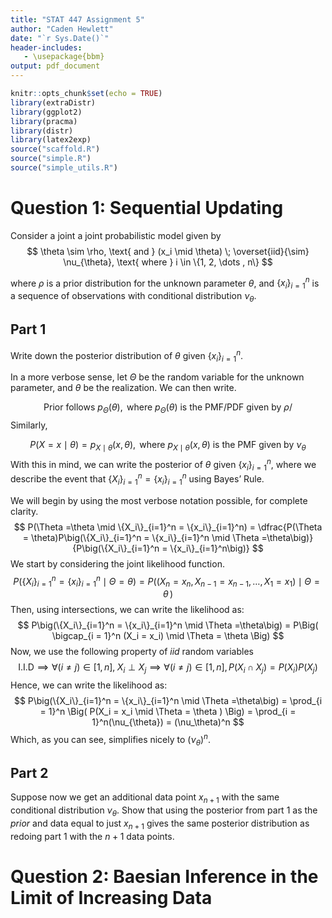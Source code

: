 ```yaml
---
title: "STAT 447 Assignment 5"
author: "Caden Hewlett"
date: "`r Sys.Date()`"
header-includes:
   - \usepackage{bbm}
output: pdf_document
---
```



```r
knitr::opts_chunk$set(echo = TRUE)
library(extraDistr)
library(ggplot2)
library(pracma)
library(distr)
library(latex2exp)
source("scaffold.R")
source("simple.R")
source("simple_utils.R")
```

# Question 1: Sequential Updating

Consider a joint a joint probabilistic model given by
$$
\theta \sim \rho, \text{ and } (x_i \mid \theta) \; \overset{iid}{\sim} \nu_{\theta}, \text{ where } i \in \{1, 2, \dots , n\}
$$
 
where $\rho$ is a prior distribution for the unknown parameter $\theta$, and $\{x_i\}_{i=1}^n$ is a sequence of observations with conditional distribution $\nu_{\theta}$.

## Part 1

Write down the posterior distribution of $\theta$ given $\{x_i\}_{i=1}^n$.

In a more verbose sense, let $\Theta$ be the random variable for the unknown parameter, and $\theta$ be the realization. We can then write. 

$$
\text{ Prior follows } p_{\Theta}(\theta), \text{ where } p_{\Theta}(\theta) \text{ is the PMF/PDF given by } \rho/
$$
Similarly, 

$$
P(X = x \mid \theta ) = p_{X \mid \theta}(x, \theta), \text{ where } p_{X \mid \theta}(x, \theta) \text{ is the PMF given by } \nu_{\theta}
$$
With this in mind, we can write the posterior of $\theta$ given $\{x_i\}_{i=1}^n$, where we describe the event that $\{X_i\}_{i=1}^n = \{x_i\}_{i=1}^n$ using Bayes' Rule.

We will begin by using the most verbose notation possible, for complete clarity.
$$
P(\Theta =\theta \mid \{X_i\}_{i=1}^n = \{x_i\}_{i=1}^n) = \dfrac{P(\Theta = \theta)P\big(\{X_i\}_{i=1}^n = \{x_i\}_{i=1}^n \mid \Theta =\theta\big)}{P\big(\{X_i\}_{i=1}^n  = \{x_i\}_{i=1}^n\big)}
$$
We start by considering the joint likelihood function.
$$
P\big(\{X_i\}_{i=1}^n = \{x_i\}_{i=1}^n \mid \Theta =\theta\big) = P\big((X_n = x_n, X_{n-1} = x_{n - 1}, \dots, X_1 = x_1) \mid \Theta = \theta \,)
$$
Then, using intersections, we can write the likelihood as:
$$
P\big(\{X_i\}_{i=1}^n = \{x_i\}_{i=1}^n \mid \Theta =\theta\big) = P\Big(  \bigcap_{i = 1}^n  (X_i = x_i) \mid \Theta = \theta \Big)
$$
Now, we use the following property of *iid* random variables
$$
\text{I.I.D} \implies \forall (i \neq j) \in [1,n], \; X_i \perp X_j \implies \forall (i \neq j) \in [1,n], P(X_i \cap X_j) = P(X_i)P(X_j)
$$
Hence, we can write the likelihood as:
$$
P\big(\{X_i\}_{i=1}^n = \{x_i\}_{i=1}^n \mid \Theta =\theta\big) = \prod_{i = 1}^n \Big( P(X_i = x_i \mid \Theta = \theta ) \Big) = \prod_{i = 1}^n(\nu_{\theta}) = (\nu_\theta)^n
$$
Which, as you can see, simplifies nicely to $(\nu_{\theta})^n$.
<!-- (x_i \mid \theta) \; \overset{iid}{\sim} \nu_{\theta}, \text{ where } i \in \{1, 2, \dots , n\} -->

## Part 2

Suppose now we get an additional data point $x_{n + 1}$ with the same conditional distribution $\nu_{\theta}$. Show that using the posterior from part 1 as the *prior* and data equal to just $x_{n + 1}$ gives the same posterior distribution as redoing part 1 with the $n + 1$ data points.

# Question 2: Baesian Inference in the Limit of Increasing Data